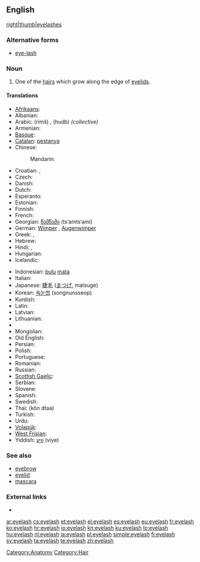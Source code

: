 ==English==
[[file:Cils.jpg|right|thumb|eyelashes]]

===Alternative forms===
* [[eye-lash]]

===Noun===
{{en-noun|es}}

# One of the [[hair]]s which grow along the edge of [[eyelid]]s.

====Translations====
{{trans-top|hair growing on the edge of an eyelid}}
* [[Afrikaans]]: {{t-|af|wimper|xs=Afrikaans}}
* Albanian: {{t-|sq|qerpik|m|xs=Albanian}}
* Arabic: {{Arab|[[رمش]]}} (rimš) {{m}}, {{Arab|[[هدب]]}} (hudb) {{m}} ''(collective)''
* Armenian: {{t-|hy|թարթիչ|tr=t'art'ič}}
* [[Basque]]: {{t|eu|betile|xs=Basque}}
* [[Catalan]]: [[pestanya]]
* Chinese:
*: Mandarin: {{t-|cmn|睫毛|tr=jiémáo|sc=Hani}}
* Croatian: {{t|hr|trepavica|f}}, {{t|hr|trepavice|p}}
* Czech: {{t-|cs|řasa|f}}
* Danish: {{t|da|øjenvippe|c}}
* Dutch: {{t+|nl|wimper|m}}
* Esperanto: {{t-|eo|okulharo|xs=Esperanto}}
* Estonian: {{t|et|ripsmed}}
* Finnish: {{t-|fi|silmäripsi}}
* French: {{t+|fr|cil|m}}
* Georgian: [[წამწამი]] (ts‘amts‘ami)
* German: [[Wimper]] {{f}}, [[Augenwimper]] {{f}}
* Greek: {{t+|el|βλεφαρίδα|f|tr=vlefaríða}},  {{qualifier|informal}} {{t+|el|ματόκλαδο|n|tr=matóklaðo}}
* Hebrew: {{t-|he|ריס|m|tr=ris}}
* Hindi: {{t-|hi|पपनी|f|tr=papnī|xs=Hindi}},  {{t-|hi|पलक|m|tr=palak|xs=Hindi}}
* Hungarian: {{t+|hu|szempilla}}
* Icelandic: {{t-|is|augnhár|n}}
{{trans-mid}}
* Indonesian: [[bulu]] [[mata]]
* Italian: {{t-|it|ciglio|m}}
* Japanese: [[睫毛]] ([[まつげ]], matsuge)
* Korean: [[속눈썹]] (songnunsseop)
* Kurdish: {{t|ku|برژانگ|tr=birjang|sc=ku-Arab}}
* Latin: {{t-|la|cilia|n|p}}
* Latvian: {{t|lv|skropsta|xs=Latvian}}
* Lithuanian: {{t-|lt|blakstiena|f|xs=Lithuanian}}
* {{trreq|mi}}
* Mongolian: {{t|mn|сормуус|tr=sormuus|sc=Cyrl|xs=Mongolian}}
* Old English: {{t-|ang|bru|alt=brū|xs=Old English}}
* Persian: {{t-|fa|مژه|xs=Persian}}
* Polish: {{t+|pl|rzęsa|f}}
* Portuguese: {{t-|pt|cílio|m}}
* Romanian: {{t-|ro|geană|f}}
* Russian: {{t+|ru|ресница|f|tr=resnítsa}}
* [[Scottish Gaelic]]: {{t-|gd|rosg|m|xs=Scottish Gaelic}}
* Serbian: {{t-|sr|trepavica|f}}
* Slovene: {{t+|sl|trepalnica|f}}
* Spanish: {{t+|es|pestaña|f}}
* Swedish: {{t+|sv|ögonfrans|c}}
* Thai: {{Thai|[[ขนตา]]}} (kŏn dtaa)
* Turkish: {{t+|tr|kirpik}}
* Urdu: {{t|ur|پپن|f|tr=papnī|xs=Urdu}}
* [[Volapük]]: {{t|vo|logaflipaher}}
* [[West Frisian]]: {{t-|fy|teister|xs=West Frisian}}
* Yiddish: [[וויִע]] (viye) {{f}}
{{trans-bottom}}

===See also===
* [[eyebrow]]
* [[eyelid]]
* [[mascara]]

===External links===
* {{pedialite}}

[[Category:Anatomy]]
[[Category:Hair]]

[[ar:eyelash]]
[[cs:eyelash]]
[[et:eyelash]]
[[el:eyelash]]
[[es:eyelash]]
[[eu:eyelash]]
[[fr:eyelash]]
[[ko:eyelash]]
[[hr:eyelash]]
[[io:eyelash]]
[[kn:eyelash]]
[[ku:eyelash]]
[[lo:eyelash]]
[[hu:eyelash]]
[[nl:eyelash]]
[[ja:eyelash]]
[[pl:eyelash]]
[[simple:eyelash]]
[[fi:eyelash]]
[[sv:eyelash]]
[[ta:eyelash]]
[[te:eyelash]]
[[zh:eyelash]]
